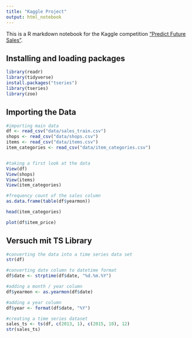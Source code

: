 ```yaml
---
title: "Kaggle Project"
output: html_notebook
---
```


This is a R markdown notebook for the Kaggle competition ["Predict Future Sales"](https://www.kaggle.com/c/competitive-data-science-predict-future-sales/overview). 

## Installing and loading packages

```r
library(readr)
library(tidyverse)
install.packages("tseries")
library(tseries)
library(zoo)


```

## Importing the Data

```r
#importing main data
df <- read_csv("data/sales_train.csv")
shops <- read_csv("data/shops.csv")
items <- read_csv("data/items.csv")
item_categories <- read_csv("data/item_categories.csv")


#taking a first look at the data
View(df)
View(shops)
View(items)
View(item_categories)

#frequency count of the sales column
as.data.frame(table(df$yearmon))

head(item_categories)

plot(df$item_price)
```

## Versuch mit TS Library

```r
#converting the data into a time series data set
str(df)

#converting date column to datetime format
df$date <- strptime(df$date, "%d.%m.%Y")

#adding a month / year column
df$yearmon <- as.yearmon(df$date)

#adding a year column
df$year <- format(df$date, "%Y")

#creating a time series dataset
sales_ts <- ts(df, c(2013, 1), c(2015, 10), 12)
str(sales_ts)
```

